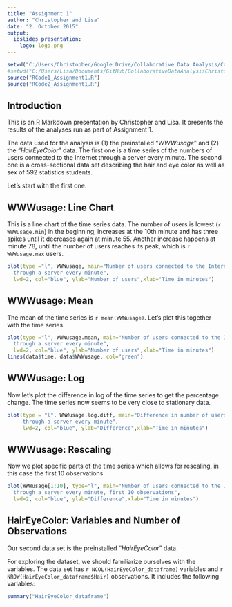```yaml
---
title: "Assignment 1"
author: "Christopher and Lisa"
date: "2. October 2015"
output: 
  ioslides_presentation:
    logo: logo.png
---
```


```r
setwd("C:/Users/Christopher/Google Drive/Collaborative Data Analysis/CollaborativeDataAnalysisChristopherAndLisa/Assignment_1/")
#setwd("C:/Users/Lisa/Documents/GitHub/CollaborativeDataAnalysisChristopherAndLisa/Assignment_1")
source("RCode1_Assignment1.R")
source("RCode2_Assignment1.R")
```

## Introduction

This is an R Markdown presentation by Christopher and Lisa. It presents the results of the analyses run as part of Assignment 1.

The data used for the analysis is (1) the preinstalled "*WWWusage*" and (2) the "*HairEyeColor*" data. The first one is a time series of the numbers of users connected to the Internet through a server every minute. The second one is a cross-sectional data set describing the hair and eye color as well as sex of 592 statistics students. 

Let's start with the first one.

## WWWusage: Line Chart
This is a line chart of the time series data. The number of users is lowest (`r WWWusage.min`) in the beginning, increases at the 10th minute and has three spikes until it decreases again at minute 55. Another increase happens at minute 78, until the number of users reaches its peak, which is `r WWWusage.max` users.
```r
plot(type ="l", WWWusage, main="Number of users connected to the Internet 
  through a server every minute", 
  lwd=2, col="blue", ylab="Number of users",xlab="Time in minutes")
```

## WWWusage: Mean

The mean of the time series is `r mean(WWWusage)`. Let's plot this together with the time series.

```r
plot(type ="l", WWWusage.mean, main="Number of users connected to the Internet 
  through a server every minute", 
  lwd=2, col="blue", ylab="Number of users",xlab="Time in minutes")
lines(data$time, data$WWWusage, col="green")
```

## WWWusage: Log

Now let's plot the difference in log of the time series to get the percentage change. The time series now seems to be very close to stationary data.

```r
plot(type = "l", WWWusage.log.diff, main="Difference in number of users connected to the Internet 
     through a server every minute", 
     lwd=2, col="blue", ylab="Difference",xlab="Time in minutes")
```

## WWWusage: Rescaling

Now we plot specific parts of the time series which allows for rescaling, in this case the first 10 observations
```r
plot(WWWusage[1:10], type="l", main="Number of users connected to the Internet 
  through a server every minute, first 10 observations", 
  lwd=2, col="blue", ylab="Difference",xlab="Time in minutes")
```

## HairEyeColor: Variables and Number of Observations
Our second data set is the preinstalled "*HairEyeColor*" data.

For exploring the dataset, we should familiarize ourselves with the variables. The data set has `r NCOL(HairEyeColor_dataframe)` variables and `r NROW(HairEyeColor_dataframe$Hair)` observations. It includes the following variables:

```r
summary("HairEyeColor_dataframe")
```

